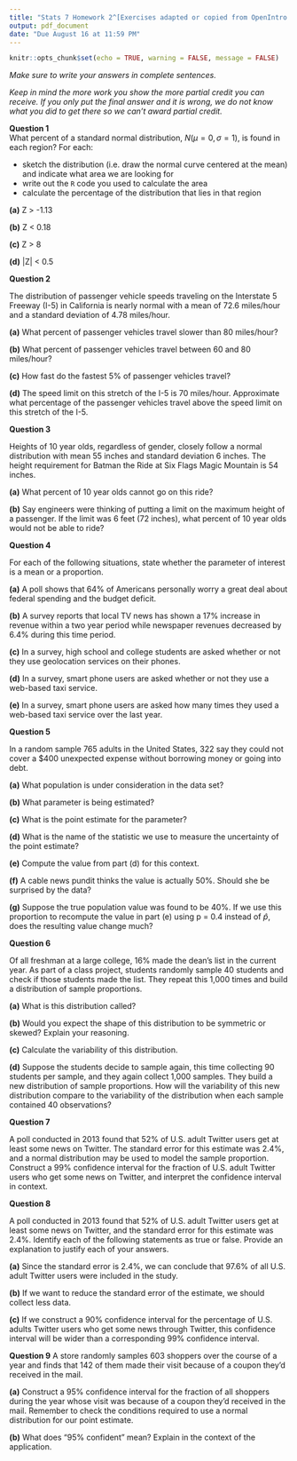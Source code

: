 ```yaml
---
title: "Stats 7 Homework 2^[Exercises adapted or copied from OpenIntro Statistics (4th edition) by David Diez, Mine Cetinkaya-Rundel, and Christopher D Barr https://www.openintro.org/book/os/ protected under the Creative Commons License https://creativecommons.org/licenses/by-sa/3.0/]"
output: pdf_document
date: "Due August 16 at 11:59 PM"
---
```


```r
knitr::opts_chunk$set(echo = TRUE, warning = FALSE, message = FALSE)
```

*Make sure to write your answers in complete sentences.*

*Keep in mind the more work you show the more partial credit you can receive. If you only put the final answer and it is wrong, we do not know what you did to get there so we can't award partial credit.*


**Question 1**  
What percent of a standard normal distribution, $N(\mu = 0, \sigma = 1)$, is found in each region? For each: 

- sketch the distribution (i.e. draw the normal curve centered at the mean) and indicate what area we are looking for
- write out the `R` code you used to calculate the area
- calculate the percentage of the distribution that lies in that region

**(a)** Z > -1.13  

**(b)** Z < 0.18

**(c)** Z > 8

**(d)** |Z| < 0.5


**Question 2**

The distribution of passenger vehicle speeds traveling on the Interstate 5 Freeway (I-5) in California is nearly normal with a mean of 72.6 miles/hour and a standard deviation of 4.78 miles/hour.

**(a)** What percent of passenger vehicles travel slower than 80 miles/hour?

**(b)** What percent of passenger vehicles travel between 60 and 80 miles/hour?

**(c)** How fast do the fastest 5% of passenger vehicles travel?

**(d)** The speed limit on this stretch of the I-5 is 70 miles/hour. Approximate what percentage of the passenger
vehicles travel above the speed limit on this stretch of the I-5.

**Question 3**

Heights of 10 year olds, regardless of gender, closely follow a normal distribution with mean 55 inches and standard deviation 6 inches. The height requirement for Batman the Ride at Six Flags Magic Mountain is 54 inches. 

**(a)** What percent of 10 year olds cannot go on this ride?

**(b)** Say engineers were thinking of putting a limit on the maximum height of a passenger. If the limit was 6 feet (72 inches), what percent of 10 year olds would not be able to ride?


**Question 4**

For each of the following situations, state whether the parameter of interest is a mean or a proportion.

**(a)** A poll shows that 64% of Americans personally worry a great deal about federal spending and the budget
deficit.

**(b)** A survey reports that local TV news has shown a 17% increase in revenue within a two year period
while newspaper revenues decreased by 6.4% during this time period.

**(c)** In a survey, high school and college students are asked whether or not they use geolocation services on
their phones.

**(d)** In a survey, smart phone users are asked whether or not they use a web-based taxi service.

**(e)** In a survey, smart phone users are asked how many times they used a web-based taxi service over the
last year.


**Question 5**

In a random sample 765 adults in the United States, 322 say they could not cover a $400 unexpected expense without borrowing money or going into debt.

**(a)** What population is under consideration in the data set?

**(b)** What parameter is being estimated?

**(c)** What is the point estimate for the parameter?

**(d)** What is the name of the statistic we use to measure the uncertainty of the point estimate?

**(e)** Compute the value from part (d) for this context.

**(f)** A cable news pundit thinks the value is actually 50%. Should she be surprised by the data?

**(g)** Suppose the true population value was found to be 40%. If we use this proportion to recompute the
value in part (e) using p = 0.4 instead of $\hat{p}$, does the resulting value change much?


**Question 6**

Of all freshman at a large college, 16% made the dean’s list in the current year. As part of a class project, students randomly sample 40 students and check if those students made the list. They repeat this 1,000 times and build a distribution of sample proportions.

**(a)** What is this distribution called?

**(b)** Would you expect the shape of this distribution to be symmetric or skewed? Explain your reasoning.

**(c)** Calculate the variability of this distribution.

**(d)** Suppose the students decide to sample again, this time collecting 90 students per sample, and they again
collect 1,000 samples. They build a new distribution of sample proportions. How will the variability
of this new distribution compare to the variability of the distribution when each sample contained 40
observations?

**Question 7**

A poll conducted in 2013 found that 52% of U.S. adult Twitter users get at least some news on Twitter. The standard error for this estimate was 2.4%, and a normal distribution may be used to model the sample proportion. Construct a 99% confidence interval for the fraction of U.S. adult Twitter users who get some news on Twitter, and interpret the confidence interval in context.


**Question 8**

A poll conducted in 2013 found that 52% of U.S. adult Twitter users get at least some news on Twitter, and the standard error for this estimate was 2.4%. Identify each of the following statements as true or false. Provide an explanation to justify each of your answers.

**(a)** Since the standard error is 2.4%, we can conclude that 97.6% of all U.S. adult Twitter users were
included in the study.

**(b)** If we want to reduce the standard error of the estimate, we should collect less data.

**(c)** If we construct a 90% confidence interval for the percentage of U.S. adults Twitter users who get
some news through Twitter, this confidence interval will be wider than a corresponding 99% confidence
interval.


**Question 9**
A store randomly samples 603 shoppers over the course of a year and finds that 142 of them made their visit because of a coupon they’d received in the mail. 

**(a)** Construct a 95% confidence interval for the fraction of all shoppers during the year whose visit was because of a coupon they’d received in the mail. Remember to check the conditions required to use a normal distribution for our point estimate.

**(b)** What does "95% confident" mean? Explain in the context of the application.

